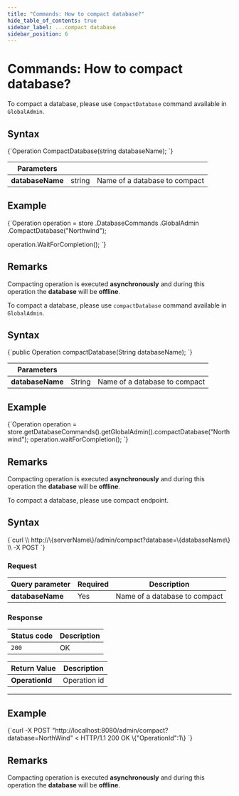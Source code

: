 ---
title: "Commands: How to compact database?"
hide_table_of_contents: true
sidebar_label: ...compact database
sidebar_position: 6
---




# Commands: How to compact database?
<LanguageSwitcher supportedLanguages={supportedLanguages} />
<LanguageContent language="csharp">


To compact a database, please use `CompactDatabase` command available in `GlobalAdmin`.

## Syntax

<TabItem value="compact_1" label="compact_1">
<CodeBlock language="csharp">
{`Operation CompactDatabase(string databaseName);
`}
</CodeBlock>
</TabItem>

| Parameters | | |
| ------------- | ------------- | ----- |
| **databaseName** | string | Name of a database to compact |

## Example

<TabItem value="compact_2" label="compact_2">
<CodeBlock language="csharp">
{`Operation operation = store
	.DatabaseCommands
	.GlobalAdmin
	.CompactDatabase("Northwind");

operation.WaitForCompletion();
`}
</CodeBlock>
</TabItem>

## Remarks

Compacting operation is executed **asynchronously** and during this operation the **database** will be **offline**.


</LanguageContent>
<LanguageContent language="java">


To compact a database, please use `compactDatabase` command available in `GlobalAdmin`.

## Syntax

<TabItem value="compact_1" label="compact_1">
<CodeBlock language="java">
{`public Operation compactDatabase(String databaseName);
`}
</CodeBlock>
</TabItem>

| Parameters | | |
| ------------- | ------------- | ----- |
| **databaseName** | String | Name of a database to compact |

## Example

<TabItem value="compact_2" label="compact_2">
<CodeBlock language="java">
{`Operation operation = store.getDatabaseCommands().getGlobalAdmin().compactDatabase("Northwind");
operation.waitForCompletion();
`}
</CodeBlock>
</TabItem>

## Remarks

Compacting operation is executed **asynchronously** and during this operation the **database** will be **offline**.


</LanguageContent>
<LanguageContent language="http">


To compact a database, please use compact endpoint.

## Syntax

<TabItem value="json" label="json">
<CodeBlock language="json">
{`curl \\
	http://\{serverName\}/admin/compact?database=\{databaseName\} \\
	-X POST
`}
</CodeBlock>
</TabItem>

### Request

| Query parameter | Required | Description |
| ------------- | -- | ---- |
| **databaseName** | Yes | Name of a database to compact |

### Response

| Status code | Description |
| ----------- | - |
| `200` | OK |

| Return Value | Description |
| ------------- | ------------- |
| **OperationId** | Operation id |

---

## Example

<TabItem value="json" label="json">
<CodeBlock language="json">
{`curl -X POST "http://localhost:8080/admin/compact?database=NorthWind"
< HTTP/1.1 200 OK
\{"OperationId":1\}
`}
</CodeBlock>
</TabItem>

## Remarks

Compacting operation is executed **asynchronously** and during this operation the **database** will be **offline**.


</LanguageContent>

<!---
- [How to create or delete database?](../../../client-api/commands/how-to/create-delete-database)
- [How to get database and server statistics?](../../../client-api/commands/how-to/get-database-and-server-statistics)
- [How to start backup or restore operations?](../../../client-api/commands/how-to/start-backup-restore-operations)

-->